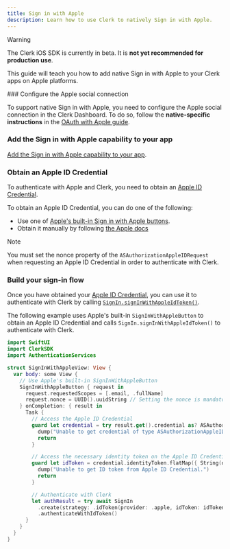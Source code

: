 ```yaml
---
title: Sign in with Apple
description: Learn how to use Clerk to natively Sign in with Apple.
---
```


> [!WARNING]
> The Clerk iOS SDK is currently in beta. It is **not yet recommended for production use**.

This guide will teach you how to add native Sign in with Apple to your Clerk apps on Apple platforms.

<Steps>
  ### Configure the Apple social connection

  To support native Sign in with Apple, you need to configure the Apple social connection in the Clerk Dashboard. To do so, follow the **native-specific instructions** in the [OAuth with Apple guide](/docs/authentication/social-connections/apple).

  ### Add the Sign in with Apple capability to your app

  [Add the Sign in with Apple capability to your app](https://developer.apple.com/documentation/xcode/configuring-sign-in-with-apple#Add-the-Sign-in-with-Apple-capability-to-your-app).

  ### Obtain an Apple ID Credential

  To authenticate with Apple and Clerk, you need to obtain an [Apple ID Credential](https://developer.apple.com/documentation/authenticationservices/asauthorizationappleidcredential).

  To obtain an Apple ID Credential, you can do one of the following:

  - Use one of [Apple's built-in Sign in with Apple buttons](https://developer.apple.com/documentation/sign_in_with_apple/displaying_sign_in_with_apple_buttons_in_your_app).
  - Obtain it manually by following [the Apple docs](https://developer.apple.com/documentation/sign_in_with_apple/)

  > [!NOTE]
  > You must set the nonce property of the `ASAuthorizationAppleIDRequest` when requesting an Apple ID Credential in order to authenticate with Clerk.

  ### Build your sign-in flow

  Once you have obtained your [Apple ID Credential](https://developer.apple.com/documentation/authenticationservices/asauthorizationappleidcredential), you can use it to authenticate with Clerk by calling [`SignIn.signInWithAppleIdToken()`](https://swiftpackageindex.com/clerk/clerk-ios/main/documentation/clerksdk/signin/#type-methods).

  The following example uses Apple's built-in `SignInWithAppleButton` to obtain an Apple ID Credential and calls `SignIn.signInWithAppleIdToken()` to authenticate with Clerk.

  ```swift {{ filename: 'SignInWithAppleView.swift' }}
  import SwiftUI
  import ClerkSDK
  import AuthenticationServices

  struct SignInWithAppleView: View {
    var body: some View {
      // Use Apple's built-in SignInWithAppleButton
      SignInWithAppleButton { request in
        request.requestedScopes = [.email, .fullName]
        request.nonce = UUID().uuidString // Setting the nonce is mandatory
      } onCompletion: { result in
        Task {
          // Access the Apple ID Credential
          guard let credential = try result.get().credential as? ASAuthorizationAppleIDCredential else {
            dump("Unable to get credential of type ASAuthorizationAppleIDCredential")
            return
          }

          // Access the necessary identity token on the Apple ID Credential
          guard let idToken = credential.identityToken.flatMap({ String(data: $0, encoding: .utf8) }) else {
            dump("Unable to get ID token from Apple ID Credential.")
            return
          }

          // Authenticate with Clerk
          let authResult = try await SignIn
            .create(strategy: .idToken(provider: .apple, idToken: idToken))
            .authenticateWithIdToken()
        }
      }
    }
  }
  ```
</Steps>
